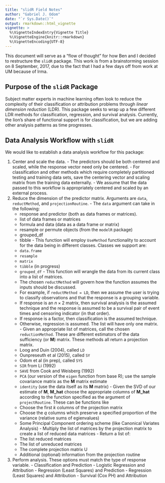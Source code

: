 ```yaml
---
title: "slidR Field Notes"
author: "Gabriel J. Odom"
date: "`r Sys.Date()`"
output: rmarkdown::html_vignette
vignette: >
  %\VignetteIndexEntry{Vignette Title}
  %\VignetteEngine{knitr::rmarkdown}
  %\VignetteEncoding{UTF-8}
---
```


This document will serve as a "flow of thought" for how Ben and I decided to restructure the `slidR` package. This work is from a brainstorming session on 8 September, 2017, due to the fact that I had a few days off from work at UM because of Irma.

## Purpose of the `slidR` Package

Subject matter experts in machine learning often look to reduce the complexity of their classification or attribution problems through *linear dimension reduction* (LDR). This package seeks to wrap up a few different LDR methods for classification, regression, and survival analysis. Currently, the lion's share of functional support is for classification, but we are adding other analysis patterns as time progresses.

## Data Analysis Workflow with `slidR`

We would like to establish a data analysis workflow for this package:

  1. Center and scale the data.
    - The predictors should be both centered and scaled, while the response vector need only be centered.
    - For classification and other methods which require completely partitioned testing and training data sets, save the centering vector and scaling matrix from the training data externally.
    - We assume that the data passed to this workflow is appropriately centered and scaled by an external process.
  2. Reduce the dimension of the predictor matrix. Arguments are `data`, `reductMethod`, and `projectionRoutine`.
    - The `data` argument can take in the following:
        + response and predictor (both as data frames or matrices).
        + list of data frames or matrices
        + formula and data (data as a data frame or matrix)
        + resample or permute objects (from the `modelR` package)
        + grouped_df
        + tibble
    - This function will employ `UseMethod` functionality to account for the data being in different classes. Classes we support are:
        + `data.frame`
        + `resample`
        + `matrix`
        + `tibble` (in progress)
        + `grouped_df`
    - This function will wrangle the data from its current class into a list of matrices.
        + The chosen `reductMethod` will govern how the function assumes the inputs should be discussed.
        + For example, if `reductMethod = LD`, then we assume the user is trying to classify observations and that the response is a grouping variable.
        + If response is an $n \times 2$ matrix, then survival analysis is the assumed technique and the response is assumed to be a survival pair of event times and censoring indicator (in that order).
        + If response is a factor, then classification is the assumed technique.
        + Otherwise, regression is assumed. The list will have only one matrix.
    - Given an appropriate list of matrices, call the chosen `reductionMethod`. These are different estimators of the data sufficiency (or **M**) matrix. These methods all return a projection matrix.
        + Loog and Duin (2004), called `LD`
        + Ounpreseuth et al (2015), called `SY`
        + Odom et al (in prep), called `SYS`
        + `SIR` from Li (1992)
        + `SAVE` from Cook and Weisberg (1992)
        + `PCA` (our version of the `eigen` function from base R); use the sample covariance matrix as the **M** matrix estimate
        + `identity` (use the data itself as its **M** matrix)
    - Given the SVD of our estimate of **M**, **M_hat** choose the appropriate columns of **M_hat** according to the function specified as the argument of `projectRoutine`. These can be functions like
        + Choose the first $k$ columns of the projection matrix
        + Choose the $q$ columns which preserve a specified proportion of the variance (relative sums of egienvalues)
        + Some Principal Component ordering scheme (like Canonical Variates Analysis)
    - Multiply the list of matrices by the projection matrix to create a list of reduced data matrices
    - Return a list of:
        + The list reduced matrices
        + The list of unreduced matrices
        + The complete projection matrix U
        + Additional (optional) information from the projection routine
  3. Perform analysis. These options must match the type of response variable.
    - Classification and Prediction
    - Logistic Regression and Attribution
    - Regression (Least Squares) and Prediction
    - Regression (Least Squares) and Attribution
    - Survival (Cox PH) and Attribution

